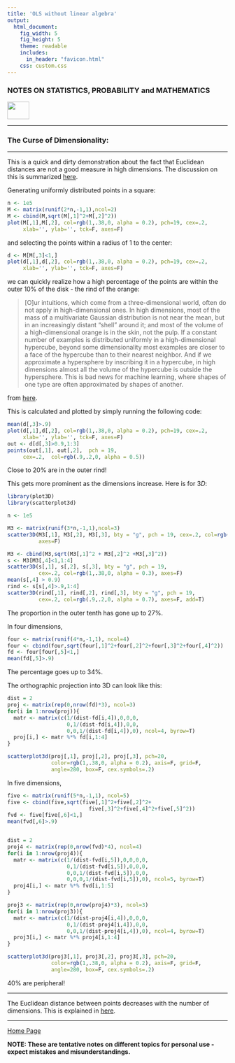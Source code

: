 ```yaml
---
title: 'OLS without linear algebra'
output: 
  html_document:
    fig_width: 5
    fig_height: 5
    theme: readable
    includes:
      in_header: "favicon.html" 
    css: custom.css
---
```


### **NOTES ON STATISTICS, PROBABILITY and MATHEMATICS**

<a href="http://rinterested.github.io/statistics/index.html">
<img HEIGHT="40" WIDTH="50" src="logo.PNG"></a>

---

### The Curse of Dimensionality:

---

This is a quick and dirty demonstration about the fact that Euclidean distances are not a good measure in high dimensions. The discussion on this is summarized [here](https://stats.stackexchange.com/a/99191/67822).

Generating uniformly distributed points in a square:

```R
n <- 1e5
M <- matrix(runif(2*n,-1,1),ncol=2)
M <- cbind(M,sqrt(M[,1]^2+M[,2]^2))
plot(M[,1],M[,2], col=rgb(1,.38,0, alpha = 0.2), pch=19, cex=.2,
     xlab='', ylab='', tck=F, axes=F)
```

and selecting the points within a radius of $1$ to the center:

```R
d <- M[M[,3]<1,]
plot(d[,1],d[,2], col=rgb(1,.38,0, alpha = 0.2), pch=19, cex=.2,
     xlab='', ylab='', tck=F, axes=F)
```

we can quickly realize how a high percentage of the points are within the outer $10 \%$ of the disk - the rind of the orange:

> [O]ur intuitions, which come from a three-dimensional world, often do not apply in high-dimensional ones. In high dimensions, most of the mass of a multivariate Gaussian distribution is not near the mean, but in an increasingly distant “shell” around it; and most of the volume of a high-dimensional orange is in the skin, not the pulp. If a constant number of examples is distributed uniformly in a high-dimensional hypercube, beyond some dimensionality most examples are closer to a face of the hypercube than to their nearest neighbor. And if we approximate a hypersphere by inscribing it in a hypercube, in high dimensions almost all the volume of the hypercube is outside the hypersphere. This is bad news for machine learning, where shapes of one type are often approximated by shapes of another.

from [here](https://homes.cs.washington.edu/~pedrod/papers/cacm12.pdf).

This is calculated and plotted by simply running the following code:

```R
mean(d[,3]>.9)
plot(d[,1],d[,2], col=rgb(1,.38,0, alpha = 0.2), pch=19, cex=.2,
     xlab='', ylab='', tck=F, axes=F)
out <- d[d[,3]>0.9,1:3]
points(out[,1], out[,2],  pch = 19, 
     cex=.2,  col=rgb(.9,.2,0, alpha = 0.5))
```

Close to $20\%$ are in the outer rind!

This gets more prominent as the dimensions increase. Here is for $3D:$

```R
library(plot3D)
library(scatterplot3d)

n <- 1e5

M3 <- matrix(runif(3*n,-1,1),ncol=3)
scatter3D(M3[,1], M3[,2], M3[,3], bty = "g", pch = 19, cex=.2, col=rgb(.9,.2,0, alpha = 0.7),
          axes=F)

M3 <- cbind(M3,sqrt(M3[,1]^2 + M3[,2]^2 +M3[,3]^2))
s <- M3[M3[,4]<1,1:4]
scatter3D(s[,1], s[,2], s[,3], bty = "g", pch = 19, 
          cex=.2, col=rgb(1,.38,0, alpha = 0.3), axes=F)
mean(s[,4] > 0.9)
rind <- s[s[,4]>.9,1:4]
scatter3D(rind[,1], rind[,2], rind[,3], bty = "g", pch = 19, 
          cex=.2, col=rgb(.9,.2,0, alpha = 0.7), axes=F, add=T)

```

The proportion in the outer tenth has gone up to $27\%.$

In four dimensions,

```R
four <- matrix(runif(4*n,-1,1), ncol=4)
four <- cbind(four,sqrt(four[,1]^2+four[,2]^2+four[,3]^2+four[,4]^2))
fd <- four[four[,5]<1,]
mean(fd[,5]>.9)
```

The percentage goes up to $34\%.$

The orthographic projection into $3$D can look like this:

```R
dist = 2
proj <- matrix(rep(0,nrow(fd)*3), ncol=3)
for(i in 1:nrow(proj)){
  matr <- matrix(c(1/(dist-fd[i,4]),0,0,0,
                   0,1/(dist-fd[i,4]),0,0,
                   0,0,1/(dist-fd[i,4]),0), ncol=4, byrow=T)
  proj[i,] <- matr %*% fd[i,1:4]
}

scatterplot3d(proj[,1], proj[,2], proj[,3], pch=20,
              color=rgb(1,.38,0, alpha = 0.2), axis=F, grid=F,
              angle=280, box=F, cex.symbols=.2)

```

In five dimensions,

```R
five <- matrix(runif(5*n,-1,1), ncol=5)
five <- cbind(five,sqrt(five[,1]^2+five[,2]^2+
                          five[,3]^2+five[,4]^2+five[,5]^2))
fvd <- five[five[,6]<1,]
mean(fvd[,6]>.9)


dist = 2
proj4 <- matrix(rep(0,nrow(fvd)*4), ncol=4)
for(i in 1:nrow(proj4)){
  matr <- matrix(c(1/(dist-fvd[i,5]),0,0,0,0,
                   0,1/(dist-fvd[i,5]),0,0,0,
                   0,0,1/(dist-fvd[i,5]),0,0,
                   0,0,0,1/(dist-fvd[i,5]),0), ncol=5, byrow=T)
  proj4[i,] <- matr %*% fvd[i,1:5]
}

proj3 <- matrix(rep(0,nrow(proj4)*3), ncol=3)
for(i in 1:nrow(proj3)){
  matr <- matrix(c(1/(dist-proj4[i,4]),0,0,0,
                   0,1/(dist-proj4[i,4]),0,0,
                   0,0,1/(dist-proj4[i,4]),0), ncol=4, byrow=T)
  proj3[i,] <- matr %*% proj4[i,1:4]
}

scatterplot3d(proj3[,1], proj3[,2], proj3[,3], pch=20,
              color=rgb(1,.38,0, alpha = 0.2), axis=F, grid=F,
              angle=280, box=F, cex.symbols=.2)
```

$40\%$ are peripheral!

---

The Euclidean distance between points decreases with the number of dimensions. This is explained in [here](https://towardsdatascience.com/the-surprising-behaviour-of-distance-metrics-in-high-dimensions-c2cb72779ea6).


---
<a href="http://rinterested.github.io/statistics/index.html">Home Page</a>

**NOTE: These are tentative notes on different topics for personal use - expect mistakes and misunderstandings.**
